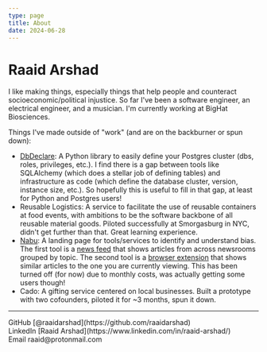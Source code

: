 ```yaml
---
type: page
title: About
date: 2024-06-28
---
```


# Raaid Arshad

I like making things, especially things that help people and counteract socioeconomic/political injustice. So far I've been a software engineer, an electrical engineer, and a musician. I'm currently working at BigHat Biosciences.

Things I've made outside of "work" (and are on the backburner or spun down):
- [DbDeclare](https://github.com/raaidarshad/dbdeclare): A Python library to easily define your Postgres cluster (dbs, roles, privileges, etc.). I find there is a gap between tools like SQLAlchemy (which does a stellar job of defining tables) and infrastructure as code (which define the database cluster, version, instance size, etc.). So hopefully this is useful to fill in that gap, at least for Python and Postgres users!
- Reusable Logistics: A service to facilitate the use of reusable containers at food events, with ambitions to be the software backbone of all reusable material goods. Piloted successfully at Smorgasburg in NYC, didn't get further than that. Great learning experience.
- [Nabu](https://nabu.news): A landing page for tools/services to identify and understand bias. The first tool is a [news feed](https://www.nabu.news/latest) that shows articles from across newsrooms grouped by topic. The second tool is a [browser extension](https://www.nabu.news) that shows similar articles to the one you are currently viewing. This has been turned off (for now) due to monthly costs, was actually getting some users though!
- Cado: A gifting service centered on local businesses. Built a prototype with two cofounders, piloted it for ~3 months, spun it down.

---

<div>
  GitHub [@raaidarshad](https://github.com/raaidarshad)
  <br />
  LinkedIn [Raaid Arshad](https://www.linkedin.com/in/raaid-arshad/)
  <br />
  Email raaid@protonmail.com
</div>
